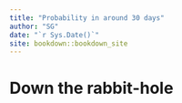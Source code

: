 ```yaml
--- 
title: "Probability in around 30 days"
author: "SG"
date: "`r Sys.Date()`"
site: bookdown::bookdown_site
---
```


# Down the rabbit-hole

